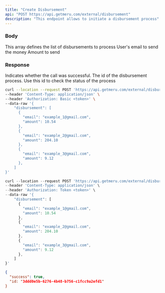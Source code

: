 ```yaml
---
title: "Create Disbursement"
api: "POST https://api.getmeru.com/external/disbursement"
description: "This endpoint allows to initiate a disbursement process"
---
```


### Body

<ParamField body="disbursement" type="array" required>
  This array defines the list of disbursements to process

  <Expandable title="Array of objects">
    <ParamField body="email" type="string" required>
      User's email to send the money
    </ParamField>
    <ParamField body="amount" type="number" required>
      Amount to send
    </ParamField>
  </Expandable>
</ParamField>

### Response

<ResponseField name="success" type="boolean">
  Indicates whether the call was successful.
</ResponseField>

<ResponseField name="id" type="boolean">
  The id of the disbursement process. Use this id to check the status of the
  process
</ResponseField>

<RequestExample>

```bash cURL
curl --location --request POST 'https://api.getmeru.com/external/disbursement' \
--header 'Content-Type: application/json' \
--header 'Authorization: Basic <token>' \
--data-raw '{
    "disbursement": [
      {
        "email": "example_1@gmail.com",
        "amount": 10.54
      },
      {
        "email": "example_2@gmail.com",
        "amount": 204.10
      },
      {
        "email": "example_3@gmail.com",
        "amount": 9.12
      },
    ]
}'
```

```js Javascript
curl --location --request POST 'https://api.getmeru.com/external/disbursement' \
--header 'Content-Type: application/json' \
--header 'Authorization: Token <token>' \
--data-raw '{
    "disbursement": [
      {
        "email": "example_1@gmail.com",
        "amount": 10.54
      },
      {
        "email": "example_2@gmail.com",
        "amount": 204.10
      },
      {
        "email": "example_3@gmail.com",
        "amount": 9.12
      },
    ]
}'
```

</RequestExample>

<ResponseExample>

```json 200
{
  "success": true,
  "id: "3ddd0e5b-6276-4b48-b756-c1fcc9a2efd1"
}
```

</ResponseExample>
